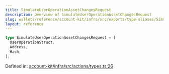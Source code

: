 ```yaml
---
title: SimulateUserOperationAssetChangesRequest
description: Overview of SimulateUserOperationAssetChangesRequest
slug: wallets/reference/account-kit/infra/src/exports/type-aliases/SimulateUserOperationAssetChangesRequest
layout: reference
---
```


```ts
type SimulateUserOperationAssetChangesRequest = [
  UserOperationStruct,
  Address,
  Hash,
];
```

Defined in: [account-kit/infra/src/actions/types.ts:26](https://github.com/alchemyplatform/aa-sdk/blob/08da565ff1e1b5bcae4581d79993c4ed9e522c16/account-kit/infra/src/actions/types.ts#L26)
